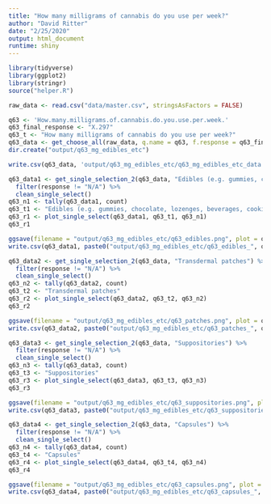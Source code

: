```yaml
---
title: "How many milligrams of cannabis do you use per week?"
author: "David Ritter"
date: "2/25/2020"
output: html_document
runtime: shiny
---
```


```r
library(tidyverse)
library(ggplot2)
library(stringr)
source("helper.R")
```

```r
raw_data <- read.csv("data/master.csv", stringsAsFactors = FALSE)
```

```r
q63 <- 'How.many.milligrams.of.cannabis.do.you.use.per.week.'
q63_final_response <- "X.297"
q63_t <- "How many milligrams of cannabis do you use per week?"
q63_data <- get_choose_all(raw_data, q.name = q63, f.response = q63_final_response)
dir.create("output/q63_mg_edibles_etc")
```

```r
write.csv(q63_data, 'output/q63_mg_edibles_etc/q63_mg_edibles_etc_data.csv', row.names = FALSE)
```

```r
q63_data1 <- get_single_selection_2(q63_data, "Edibles (e.g. gummies, chocolate, lozenges, beverages, cooking oils, etc.)") %>%
  filter(response != "N/A") %>%
  clean_single_select()
q63_n1 <- tally(q63_data1, count)
q63_t1 <- "Edibles (e.g. gummies, chocolate, lozenges, beverages, cooking oils, etc.)"
q63_r1 <- plot_single_select(q63_data1, q63_t1, q63_n1)
q63_r1
```

```r
ggsave(filename = "output/q63_mg_edibles_etc/q63_edibles.png", plot = q63_r1, device = 'png')
write.csv(q63_data1, paste0("output/q63_mg_edibles_etc/q63_edibles_", q63_n1, ".csv"), row.names = FALSE)
```

```r
q63_data2 <- get_single_selection_2(q63_data, "Transdermal patches") %>%
  filter(response != "N/A") %>%
  clean_single_select()
q63_n2 <- tally(q63_data2, count)
q63_t2 <- "Transdermal patches"
q63_r2 <- plot_single_select(q63_data2, q63_t2, q63_n2)
q63_r2
```

```r
ggsave(filename = "output/q63_mg_edibles_etc/q63_patches.png", plot = q63_r2, device = 'png')
write.csv(q63_data2, paste0("output/q63_mg_edibles_etc/q63_patches_", q63_n2, ".csv"), row.names = FALSE)
```

```r
q63_data3 <- get_single_selection_2(q63_data, "Suppositories") %>%
  filter(response != "N/A") %>%
  clean_single_select()
q63_n3 <- tally(q63_data3, count)
q63_t3 <- "Suppositories"
q63_r3 <- plot_single_select(q63_data3, q63_t3, q63_n3)
q63_r3
```

```r
ggsave(filename = "output/q63_mg_edibles_etc/q63_suppositories.png", plot = q63_r3, device = 'png')
write.csv(q63_data3, paste0("output/q63_mg_edibles_etc/q63_suppositories_", q63_n3, ".csv"), row.names = FALSE)
```

```r
q63_data4 <- get_single_selection_2(q63_data, "Capsules") %>%
  filter(response != "N/A") %>%
  clean_single_select()
q63_n4 <- tally(q63_data4, count)
q63_t4 <- "Capsules"
q63_r4 <- plot_single_select(q63_data4, q63_t4, q63_n4)
q63_r4
```

```r
ggsave(filename = "output/q63_mg_edibles_etc/q63_capsules.png", plot = q63_r4, device = 'png')
write.csv(q63_data4, paste0("output/q63_mg_edibles_etc/q63_capsules_", q63_n4, ".csv"), row.names = FALSE)
```
